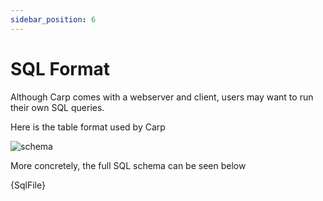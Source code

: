 ```yaml
---
sidebar_position: 6
---
```



# SQL Format

Although Carp comes with a webserver and client, users may want to run their own SQL queries.

Here is the table format used by Carp

![schema](../../bin/sql-graph.svg)

More concretely, the full SQL schema can be seen below

<CodeBlock language="sql" title="schema.sql" showLineNumbers>
  {SqlFile}
</CodeBlock>
